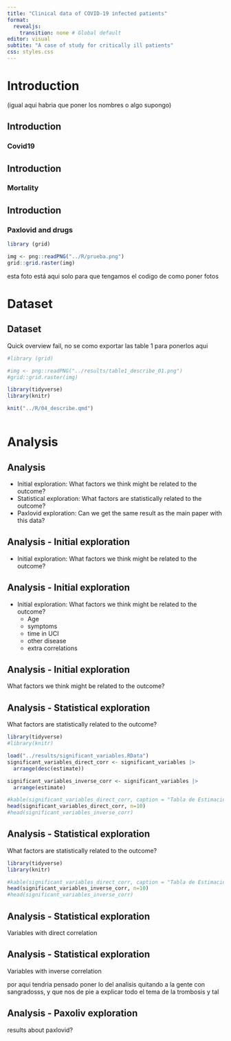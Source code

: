 ```yaml
---
title: "Clinical data of COVID-19 infected patients"
format: 
  revealjs:
    transition: none # Global default
editor: visual
subtite: "A case of study for critically ill patients"
css: styles.css
---
```


# Introduction {background-image="background.avif"}

(igual aqui habria que poner los nombres o algo supongo)

## Introduction

### Covid19

## Introduction

### Mortality

## Introduction

### Paxlovid and drugs

```r
library (grid)

img <- png::readPNG("../R/prueba.png")
grid::grid.raster(img)
```

esta foto está aqui solo para que tengamos el codigo de como poner fotos

# Dataset

## Dataset

Quick overview fail, no se como exportar las table 1 para ponerlos aqui

```r
#library (grid)

#img <- png::readPNG("../results/table1_describe_01.png")
#grid::grid.raster(img)
```

```r
library(tidyverse)
library(knitr)

knit("../R/04_describe.qmd")



```

# Analysis {.transition-fade}

## Analysis {.transition-fade}

::: incremental
-   Initial exploration: What factors we think might be related to the outcome?
-   Statistical exploration: What factors are statistically related to the outcome?
-   Paxlovid exploration: Can we get the same result as the main paper with this data?
:::

## Analysis - Initial exploration

::: nonincremental
-   Initial exploration: What factors we think might be related to the outcome?
:::

## Analysis - Initial exploration

::: nonincremental
-   Initial exploration: What factors we think might be related to the outcome?
    -   Age
    -   symptoms
    -   time in UCI
    -   other disease
    -   extra correlations
:::

## Analysis - Initial exploration

What factors we think might be related to the outcome?

## Analysis - Statistical exploration

What factors are statistically related to the outcome?

```r
library(tidyverse)
#library(knitr)

load("../results/significant_variables.RData")
significant_variables_direct_corr <- significant_variables |> 
  arrange(desc(estimate))

significant_variables_inverse_corr <- significant_variables |> 
  arrange(estimate)

#kable(significant_variables_direct_corr, caption = "Tabla de Estimaciones")
head(significant_variables_direct_corr, n=10)
#head(significant_variables_inverse_corr)
```

## Analysis - Statistical exploration

What factors are statistically related to the outcome?

```r
library(tidyverse)
library(knitr)

#kable(significant_variables_direct_corr, caption = "Tabla de Estimaciones")
head(significant_variables_inverse_corr, n=10)
#head(significant_variables_inverse_corr)
```

## Analysis - Statistical exploration

Variables with direct correlation

## Analysis - Statistical exploration

Variables with inverse correlation

por aqui tendria pensado poner lo del analisis quitando a la gente con sangradosss, y que nos de pie a explicar todo el tema de la trombosis y tal

## Analysis - Paxoliv exploration

results about paxlovid?
